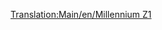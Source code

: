 [[Translation:Main/en/Millennium Z1]]{{Template:Поезда/Ru
|Image=[[File:en/Millenniumz1.png]]
|Name=Millennium Z1
|Cost=£ 70312 (3515600 р.)
|Speed=336 км/ч (210 миль/ч)
|Weight=170 т (171,5 т)
|Power=10000 л.с. (7353 кВт)
|Annual=£ 3374 (168700 р.)
|Designed=2005
|Lifespan=20
|Capacity=25 пасс.
|Description=Имеет сдвоенные секции, подходит для высоконагруженных пассажирских маршрутов. Также отлично выглядит вкупе со стеком монорельсовых пассажирских вагонов. Если поезд слишком длинный, скажем, более 8 вагонов, для того чтобы достичь максимальной скорости на ровной местности, придётся использовать четыре секции вместо двух.

|Real-life=Millennium Z1 напоминает немецкий [http://ru.wikipedia.org/wiki/%D0%A8%D0%B0%D0%BD%D1%85%D0%B0%D0%B9%D1%81%D0%BA%D0%B8%D0%B9_%D0%BC%D0%B0%D0%B3%D0%BB%D0%B5%D0%B2 Тransrapid] - высокоскоростной гибрид монорельс/маглев, в основном предназначенный для пассажирских перевозок. Когда [[Main/en/Transport Tycoon Deluxe|Transport Tycoon]] появился в 1995 году, Transrapid только разрабатывали. Он был воплощён в коммерческом проекте, пусть и в ограниченном виде, в конце 2004, примерно в то же время, когда становится доступным в игре.

}}